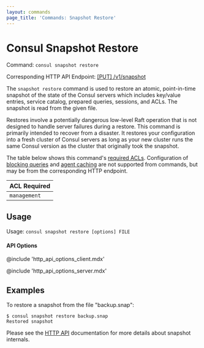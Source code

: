 ```yaml
---
layout: commands
page_title: 'Commands: Snapshot Restore'
---
```


# Consul Snapshot Restore

Command: `consul snapshot restore`

Corresponding HTTP API Endpoint: [\[PUT\] /v1/snapshot](/api-docs/snapshot#restore-snapshot)

The `snapshot restore` command is used to restore an atomic, point-in-time
snapshot of the state of the Consul servers which includes key/value entries,
service catalog, prepared queries, sessions, and ACLs. The snapshot is read
from the given file.

Restores involve a potentially dangerous low-level Raft operation that is not
designed to handle server failures during a restore. This command is primarily
intended to recover from a disaster. It restores your configuration into a fresh
cluster of Consul servers as long as your new cluster runs the same Consul
version as the cluster that originally took the snapshot.

The table below shows this command's [required ACLs](/api-docs/api-structure#authentication). Configuration of
[blocking queries](/api-docs/features/blocking) and [agent caching](/api-docs/features/caching)
are not supported from commands, but may be from the corresponding HTTP endpoint.

| ACL Required |
| ------------ |
| `management` |

## Usage

Usage: `consul snapshot restore [options] FILE`

#### API Options

@include 'http_api_options_client.mdx'

@include 'http_api_options_server.mdx'

## Examples

To restore a snapshot from the file "backup.snap":

```shell-session
$ consul snapshot restore backup.snap
Restored snapshot
```

Please see the [HTTP API](/api-docs/snapshot) documentation for
more details about snapshot internals.

